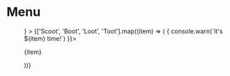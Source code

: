 
<Meta title="Popovers|Menu" component={Menu} />

# Menu

<Story name="Test">
  <div style={{ padding: '12rem' }}>
    <Menu
      trigger={<Button label="Menu" hasCaret />}
    >
      {['Scoot', 'Boot', 'Loot', 'Toot'].map((item) => (
        <MenuItem onSelect={() => { console.warn(`It's ${item} time!`) }}><p>{item}</p></MenuItem>
      ))}
    </Menu>
  </div>
</Story>
